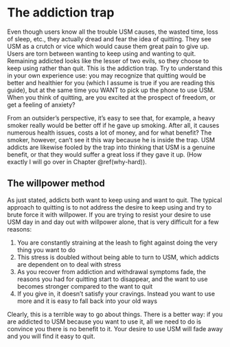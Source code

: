 # The addiction trap
Even though users know all the trouble USM causes, the wasted time, loss of sleep, etc., they actually dread and fear the idea of quitting. They see USM as a crutch or vice which would cause them great pain to give up. Users are torn between wanting to keep using and wanting to quit. Remaining addicted looks like the lesser of two evils, so they choose to keep using rather than quit. This is the addiction trap. Try to understand this in your own experience use: you may recognize that quitting would be better and healthier for you (which I assume is true if you are reading this guide), but at the same time you WANT to pick up the phone to use USM. When you think of quitting, are you excited at the prospect of freedom, or get a feeling of anxiety?

From an outsider's perspective, it's easy to see that, for example, a heavy smoker really would be better off if he gave up smoking. After all, it causes numerous health issues, costs a lot of money, and for what benefit? The smoker, however, can't see it this way because he is inside the trap. USM addicts are likewise fooled by the trap into thinking that USM is a genuine benefit, or that they would suffer a great loss if they gave it up. (How exactly I will go over in Chapter \@ref(why-hard)).

## The willpower method
As just stated, addicts both want to keep using and want to quit. The typical approach to quitting is to not address the desire to keep using and try to brute force it with willpower. If you are trying to resist your desire to use USM day in and day out with willpower alone, that is very difficult for a few reasons:

1. You are constantly straining at the leash to fight against doing the very thing you want to do
2. This stress is doubled without being able to turn to USM, which addicts are dependent on to deal with stress
3. As you recover from addiction and withdrawal symptoms fade, the reasons you had for quitting start to disappear, and the want to use becomes stronger compared to the want to quit
4. If you give in, it doesn't satisfy your cravings. Instead you want to use more and it is easy to fall back into your old ways

Clearly, this is a terrible way to go about things. There is a better way: if you are addicted to USM because you want to use it, all we need to do is convince you there is no benefit to it. Your desire to use USM will fade away and you will find it easy to quit.

